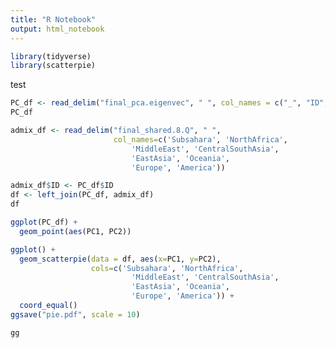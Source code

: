 ```yaml
---
title: "R Notebook"
output: html_notebook
---
```



```r
library(tidyverse)
library(scatterpie)
```
test
```r
PC_df <- read_delim("final_pca.eigenvec", " ", col_names = c("_", "ID", str_c("PC", 1:20)))
PC_df
```
```r
admix_df <- read_delim("final_shared.8.Q", " ", 
                       col_names=c('Subsahara', 'NorthAfrica', 
                           'MiddleEast', 'CentralSouthAsia',
                           'EastAsia', 'Oceania', 
                           'Europe', 'America'))

admix_df$ID <- PC_df$ID
df <- left_join(PC_df, admix_df)
df
```


```r
ggplot(PC_df) +
  geom_point(aes(PC1, PC2))
```

```r
ggplot() + 
  geom_scatterpie(data = df, aes(x=PC1, y=PC2),
                  cols=c('Subsahara', 'NorthAfrica', 
                           'MiddleEast', 'CentralSouthAsia',
                           'EastAsia', 'Oceania', 
                           'Europe', 'America')) +
  coord_equal()
ggsave("pie.pdf", scale = 10)
```

```r
gg
```

